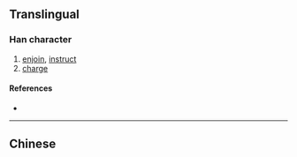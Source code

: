{{character info/new}}
{{also|嚀}}
==Translingual==

===Han character===
{{Han char|rn=30|rad=口|as=05|sn=8|four=|canj=RJMN|ids=⿰口宁}}

# [[enjoin]], [[instruct]]
# [[charge]]

====References====
* {{Han ref|kx=0185.211|hdz=10608.100|uh=549B|ud=21659}}

----

==Chinese==
{{zh-see|嚀}}